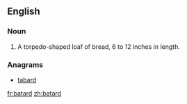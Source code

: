 {{also|bâtard}}
==English==

===Noun===
{{en-noun}}
# A torpedo-shaped loaf of bread, 6 to 12 inches in length.

===Anagrams===
* [[tabard#English|tabard]]

[[fr:batard]]
[[zh:batard]]